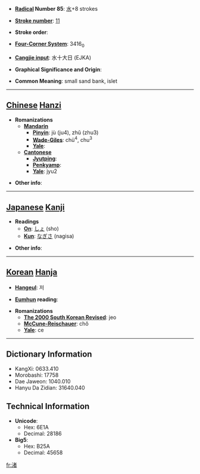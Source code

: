 * '''[[Wiktionary:Chinese radical index| Radical]] Number 85''': [[Wiktionary:Chinese radical index 水|水]]+8 strokes

* '''[[Wiktionary:Chinese total strokes index|Stroke number]]''': [[Wiktionary:Chinese total strokes index 11|11]]

* '''Stroke order''': 

* '''[[Wiktionary:Chinese four corner index|Four-Corner System]]''': 3416<sub>0</sub>

* '''[[Wiktionary:Chinese Cangjie index|Cangjie input]]''': 水十大日 (EJKA)

* '''Graphical Significance and Origin''': 

* '''Common Meaning''': small sand bank, islet

----

== [[Chinese]] [[Hanzi]] ==

* '''Romanizations'''
** '''[[Mandarin]]'''
*** '''[[Pinyin]]''': jù (ju4), zhǔ (zhu3)
*** '''[[Wade-Giles]]''': chü<sup>4</sup>, chu<sup>3</sup>
*** '''[[Yale]]''': 
** '''[[Cantonese]]'''
*** '''[[Jyutping]]''':
*** '''[[Penkyamp]]''': 
*** '''[[Yale]]''': jyu2

* '''Other info''': 

----

== [[Japanese]] [[Kanji]] ==

* '''Readings'''
** '''[[On]]''': [[しょ]] (sho)
** '''[[Kun]]''': [[なぎさ]] (nagisa)

* '''Other info''':  

----

== [[Korean]] [[Hanja]] ==

* '''[[Hangeul]]''': 저

* '''[[Eumhun]] reading''': 

* '''Romanizations'''
** '''[[The 2000 South Korean Revised Romanization|The 2000 South Korean Revised]]''': jeo
** '''[[McCune-Reischauer]]''': chŏ
** '''[[Yale]]''': ce

----

== Dictionary Information ==

* KangXi: 0633.410
* Morobashi: 17758
* Dae Jaweon: 1040.010
* Hanyu Da Zidian: 31640.040

== Technical Information ==

* '''Unicode''':
** Hex: 6E1A
** Decimal: 28186
* '''Big5''':
** Hex: B25A
** Decimal: 45658

[[fr:渚]]